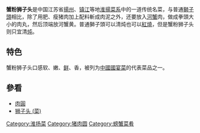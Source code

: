 {{unreferenced|time=2015-01-03T03:25:45+00:00}}
'''蟹粉狮子头'''是中国江苏省[[揚州|揚州]]、[[镇江|镇江]]等地[[淮揚菜系|淮揚菜系]]中的一道传统名菜，与普通[[狮子头_(菜)|獅子頭]]相比，除了用肥、瘦猪肉加上配料斬成肉泥之外，还要放入[[河蟹|河蟹]]肉，做成拳頭大小的肉丸，然后顶端放河蟹黄。普通獅子頭可以清炖也可以[[紅燒|紅燒]]，但是蟹粉狮子头则只宜清[[炖|炖]]。

== 特色 ==
蟹粉狮子头口感软、嫩、[[鲜味|鲜]]、香，被列为[[中國國宴菜|中國國宴菜]]的代表菜品之一。

==參看==
*[[肉圓|肉圓]]
*[[狮子头_(菜)|狮子头 (菜)]]

[[Category:淮扬菜|Category:淮扬菜]]
[[Category:猪肉圆|Category:猪肉圆]]
[[Category:螃蟹菜肴|Category:螃蟹菜肴]]